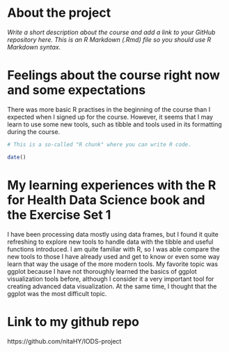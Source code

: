 
# About the project

*Write a short description about the course and add a link to your GitHub repository here. This is an R Markdown (.Rmd) file so you should use R Markdown syntax.*

# Feelings about the course right now and some expectations
There was more basic R practises in the beginning of the course than I expected when I signed up for the course. However, it seems that I may learn to use some new tools, such as tibble and tools used in its formatting during the course.

```r
# This is a so-called "R chunk" where you can write R code.

date()

```

# My learning experiences with the R for Health Data Science book and the Exercise Set 1
I have been processing data mostly using data frames, but I found it quite refreshing to explore new tools to handle data with the tibble and useful functions introduced. I am quite familiar with R, so I was able compare the new tools to those I have already used and get to know or even some way learn that way the usage of the more modern tools. My favorite topic was ggplot because I have not thoroughly learned the basics of ggplot visualization tools before, although I consider it a very important tool for creating advanced data visualization. At the same time, I thought that the ggplot was the most difficult topic. 




# Link to my github repo
https://github.com/nitaHY/IODS-project
